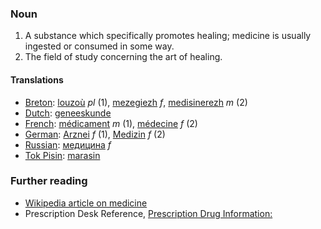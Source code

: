 ===Noun===

# A substance which specifically promotes healing; medicine is usually ingested or consumed in some way.
# The field of study concerning the art of healing.

==== Translations ====
*[[Breton]]: [[louzoù]] ''pl'' (1), [[mezegiezh]] ''f'', [[medisinerezh]] ''m'' (2)
*[[Dutch]]: [[geneeskunde]]
*[[French]]: [[médicament]] ''m'' (1), [[médecine]] ''f'' (2)
*[[German]]: [[Arznei]] ''f'' (1), [[Medizin]] ''f'' (2)
*[[Russian]]: [[медицина]] ''f'' 
*[[Tok Pisin]]: [[marasin]]

=== Further reading ===

* [[w:Medicine|Wikipedia article on medicine]]
* Prescription Desk Reference, [http://prescriptiondesk.com Prescription Drug Information:]